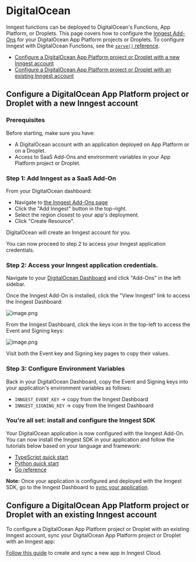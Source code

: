 
# DigitalOcean

Inngest functions can be deployed to DigitalOcean's Functions, App Platform, or Droplets.
This page covers how to configure the [Inngest Add-Ons](https://marketplace.digitalocean.com/add-ons/inngest) for your DigitalOcean App Platform projects or Droplets. To configure Inngest with DigitalOcean Functions, see the [`serve()` reference](/docs/learn/serving-inngest-functions#framework-digital-ocean-functions).

- [Configure a DigitalOcean App Platform project or Droplet with a new Inngest account](#configure-a-digitalocean-app-platform-project-or-droplet-with-a-new-inngest-account)
- [Configure a DigitalOcean App Platform project or Droplet with an existing Inngest account](#configure-a-digitalocean-app-platform-project-or-droplet-with-an-existing-inngest-account)

## Configure a DigitalOcean App Platform project or Droplet with a new Inngest account

### Prerequisites

Before starting, make sure you have:

- A DigitalOcean account with an application deployed on App Platform or on a Droplet.
- Access to SaaS Add-Ons and environment variables in your App Platform project or Droplet.

### Step 1: Add Inngest as a SaaS Add-On

From your DigitalOcean dashboard:

- Navigate to [the Inngest Add-Ons page](https://marketplace.digitalocean.com/add-ons/inngest)
- Click the "Add Inngest" button in the top-right.
- Select the region closest to your app's deployment.
- Click "Create Resource".

DigitalOcean will create an Inngest account for you.

You can now proceed to step 2 to access your Inngest application credentials.

### Step 2: Access your Inngest application credentials.

Navigate to your [DigitalOcean Dashboard](https://cloud.digitalocean.com/) and click "Add-Ons" in the left sidebar.

Once the Inngest Add-On is installed, click the "View Inngest" link to access the Inngest Dashboard:

![image.png](</assets/external/digital-ocean-marketplace/inngest-dashboard.png>)

From the Inngest Dashboard, click the keys icon in the top-left to access the Event and Signing keys:

![image.png](</assets/external/digital-ocean-marketplace/digital-ocean-dashboard.png>)

Visit both the Event key and Signing key pages to copy their values.

### Step 3: Configure Environment Variables

Back in your DigitalOcean Dashboard, copy the Event and Signing keys into your application's environment variables as follows:

- `INNGEST_EVENT_KEY` → copy from the Inngest Dashboard
- `INNGEST_SIGNING_KEY` → copy from the Inngest Dashboard

### You're all set: install and configure the Inngest SDK

Your DigitalOcean application is now configured with the Inngest Add-On. You can now install the Inngest SDK in your application and follow the tutorials below based on your language and framework:

- [TypeScript quick start](</docs/getting-started/nodejs-quick-start>)
- [Python quick start](</docs/getting-started/python-quick-start>)
- [Go reference](<https://pkg.go.dev/github.com/inngest/inngestgo>)

**Note:** Once your application is configured and deployed with the Inngest SDK, go to the Inngest Dashboard to [sync your application](/docs/apps/cloud).





## Configure a DigitalOcean App Platform project or Droplet with an existing Inngest account

To configure a DigitalOcean App Platform project or Droplet with an existing Inngest account, sync your DigitalOcean App Platform project or Droplet with an Inngest app:

[Follow this guide](/docs/apps/cloud) to create and sync a new app in Inngest Cloud.

